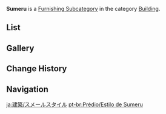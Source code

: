 {{Terminology Infobox
|title        = Sumeru
|image        = Icon Housing Building Sumeru.png
|type         = Item Groups
|type2        = Furnishing Subcategories
|type3        = Exterior Furnishings
|type4        = Building
}}
'''Sumeru''' is a [[Furnishing Subcategory]] in the category [[Building]].

==List==
{{Furnishings by Category Table|Building Sumeru|nocategory=1|version=1}}

==Gallery==
{{Furnishings by Category Gallery|Building Sumeru}}

==Change History==
{{Change History|3.0}}

==Navigation==
{{Furnishing Navbox|exterior}}

[[Category:Building Sumeru| ]]

[[ja:建築/スメールスタイル]]
[[pt-br:Prédio/Estilo de Sumeru]]